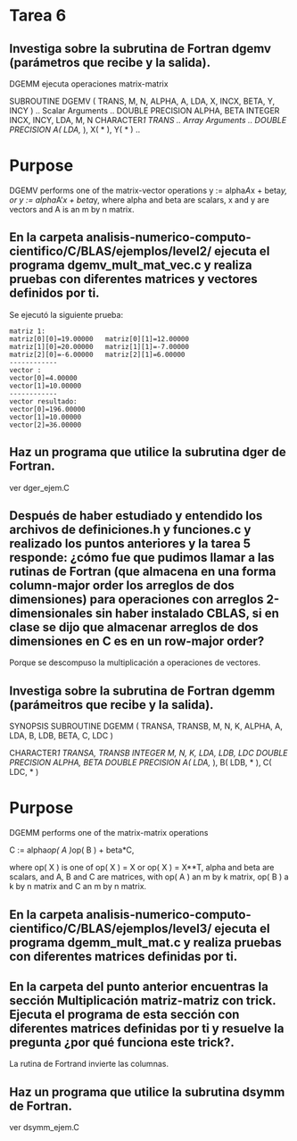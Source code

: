# Tarea 6

## Investiga sobre la subrutina de Fortran dgemv (parámetros que recibe y la salida).

DGEMM ejecuta operaciones matrix-matrix

SUBROUTINE DGEMV ( TRANS, M, N, ALPHA, A, LDA, X, INCX, BETA, Y, INCY )
.. Scalar Arguments ..
DOUBLE PRECISION   ALPHA, BETA
INTEGER            INCX, INCY, LDA, M, N
CHARACTER*1        TRANS
.. Array Arguments ..
DOUBLE PRECISION   A( LDA, * ), X( * ), Y( * )
..


Purpose
=======
DGEMV  performs one of the matrix-vector operations
y := alpha*A*x + beta*y,   or   y := alpha*A'*x + beta*y, where alpha and beta are scalars, x and y are vectors and A is an m by n matrix.



## En la carpeta analisis-numerico-computo-cientifico/C/BLAS/ejemplos/level2/ ejecuta el programa dgemv_mult_mat_vec.c y realiza pruebas con diferentes matrices y vectores definidos por ti.

Se ejecutó la siguiente prueba:

    matriz 1:
    matriz[0][0]=19.00000   matriz[0][1]=12.00000
    matriz[1][0]=20.00000   matriz[1][1]=-7.00000
    matriz[2][0]=-6.00000   matriz[2][1]=6.00000
    ------------
    vector :
    vector[0]=4.00000
    vector[1]=10.00000
    ------------
    vector resultado:
    vector[0]=196.00000
    vector[1]=10.00000
    vector[2]=36.00000


## Haz un programa que utilice la subrutina dger de Fortran.

ver dger_ejem.C

## Después de haber estudiado y entendido los archivos de definiciones.h y funciones.c y realizado los puntos anteriores y la tarea 5 responde: ¿cómo fue que pudimos llamar a las rutinas de Fortran (que almacena en una forma column-major order los arreglos de dos dimensiones) para operaciones con arreglos 2-dimensionales sin haber instalado CBLAS, si en clase se dijo que almacenar arreglos de dos dimensiones en C es en un row-major order?

Porque se descompuso la multiplicación a operaciones de vectores.

## Investiga sobre la subrutina de Fortran dgemm (parámeitros que recibe y la salida).


SYNOPSIS
SUBROUTINE DGEMM ( TRANSA, TRANSB, M, N, K, ALPHA, A, LDA, B, LDB, BETA, C, LDC )

CHARACTER*1  TRANSA, TRANSB
INTEGER      M, N, K, LDA, LDB, LDC
DOUBLE       PRECISION ALPHA, BETA
DOUBLE       PRECISION A( LDA, * ), B( LDB, * ), C( LDC, * )

Purpose
=======
DGEMM  performs one of the matrix-matrix operations

C := alpha*op( A )*op( B ) + beta*C,

where  op( X ) is one of op( X ) = X   or   op( X ) = X**T,
     alpha and beta are scalars, and A, B and C are matrices, with op( A )
      an m by k matrix,  op( B )  a  k by n matrix and  C an m by n matrix.


## En la carpeta analisis-numerico-computo-cientifico/C/BLAS/ejemplos/level3/ ejecuta el programa dgemm_mult_mat.c y realiza pruebas con diferentes matrices definidas por ti.


## En la carpeta del punto anterior encuentras la sección Multiplicación matriz-matriz con trick. Ejecuta el programa de esta sección con diferentes matrices definidas por ti y resuelve la pregunta ¿por qué funciona este trick?.

La rutina de Fortrand invierte las columnas. 

## Haz un programa que utilice la subrutina dsymm de Fortran.

ver dsymm_ejem.C
